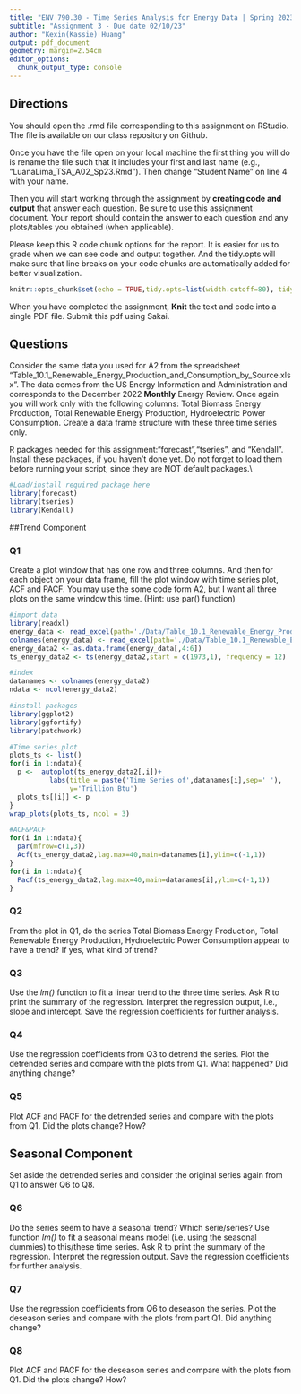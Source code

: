 ```yaml
---
title: "ENV 790.30 - Time Series Analysis for Energy Data | Spring 2023"
subtitle: "Assignment 3 - Due date 02/10/23"
author: "Kexin(Kassie) Huang"
output: pdf_document
geometry: margin=2.54cm
editor_options: 
  chunk_output_type: console
---
```

  
## Directions
  
You should open the .rmd file corresponding to this assignment on RStudio. The file is available on our class repository on Github. 

Once you have the file open on your local machine the first thing you will do is rename the file such that it includes your first and last name (e.g., "LuanaLima_TSA_A02_Sp23.Rmd"). Then change "Student Name" on line 4 with your name. 

Then you will start working through the assignment by  **creating code and output** that answer each question. Be sure to use this assignment document. Your report should contain the answer to each question and any plots/tables you obtained (when applicable).

Please keep this R code chunk options for the report. It is easier for us to grade when we can see code and output together. And the tidy.opts will make sure that line breaks on your code chunks are automatically added for better visualization. 

```r
knitr::opts_chunk$set(echo = TRUE,tidy.opts=list(width.cutoff=80), tidy=FALSE) 
```

When you have completed the assignment, **Knit** the text and code into a single PDF file. Submit this pdf using Sakai. 

## Questions 

Consider the same data you used for A2 from the spreadsheet "Table_10.1_Renewable_Energy_Production_and_Consumption_by_Source.xlsx". The data comes from the US Energy Information and Administration and corresponds to the December 2022 **Monthly** Energy Review. Once again you will work only with the following columns: Total Biomass Energy Production, Total Renewable Energy Production, Hydroelectric Power Consumption. Create a data frame structure with these three time series only. 

R packages needed for this assignment:"forecast","tseries", and "Kendall". Install these packages, if you haven't done yet. Do not forget to load them before running your script, since they are NOT default packages.\\

```r
#Load/install required package here
library(forecast)
library(tseries)
library(Kendall)
```

##Trend Component

### Q1
Create a plot window that has one row and three columns. And then for each object on your data frame, fill the plot window with time series plot, ACF and PACF. You may use the some code form A2, but I want all three plots on the same window this time. (Hint: use par() function)
```r
#import data
library(readxl)
energy_data <- read_excel(path='./Data/Table_10.1_Renewable_Energy_Production_and_Consumption_by_Source.xlsx',sheet=1,skip=12,col_names=FALSE)
colnames(energy_data) <- read_excel(path='./Data/Table_10.1_Renewable_Energy_Production_and_Consumption_by_Source.xlsx',sheet=1, skip=10, n_max=1, col_names=FALSE)
energy_data2 <- as.data.frame(energy_data[,4:6])
ts_energy_data2 <- ts(energy_data2,start = c(1973,1), frequency = 12)

#index
datanames <- colnames(energy_data2)
ndata <- ncol(energy_data2)

#install packages
library(ggplot2)
library(ggfortify)
library(patchwork)

#Time series plot
plots_ts <- list()
for(i in 1:ndata){
  p <-  autoplot(ts_energy_data2[,i])+
          labs(title = paste('Time Series of',datanames[i],sep=' '),
               y='Trillion Btu')
  plots_ts[[i]] <- p
}
wrap_plots(plots_ts, ncol = 3)

#ACF&PACF
for(i in 1:ndata){
  par(mfrow=c(1,3))
  Acf(ts_energy_data2,lag.max=40,main=datanames[i],ylim=c(-1,1))
}
for(i in 1:ndata){
  Pacf(ts_energy_data2,lag.max=40,main=datanames[i],ylim=c(-1,1))
}

```


### Q2
From the plot in Q1, do the series Total Biomass Energy Production, Total Renewable Energy Production, Hydroelectric Power Consumption appear to have a trend? If yes, what kind of trend?

### Q3
Use the *lm()* function to fit a linear trend to the three time series. Ask R to print the summary of the regression. Interpret the regression output, i.e., slope and intercept. Save the regression coefficients for further analysis.
 
### Q4
Use the regression coefficients from Q3 to detrend the series. Plot the detrended series and compare with the plots from Q1. What happened? Did anything change?

### Q5
Plot ACF and PACF for the detrended series and compare with the plots from Q1. Did the plots change? How?

## Seasonal Component

Set aside the detrended series and consider the original series again from Q1 to answer Q6 to Q8.

### Q6
Do the series seem to have a seasonal trend? Which serie/series? Use function *lm()* to fit a seasonal means model (i.e. using the seasonal dummies) to this/these time series. Ask R to print the summary of the regression. Interpret the regression output. Save the regression coefficients for further analysis.

### Q7
Use the regression coefficients from Q6 to deseason the series. Plot the deseason series and compare with the plots from part Q1. Did anything change?

### Q8
Plot ACF and PACF for the deseason series and compare with the plots from Q1. Did the plots change? How?


